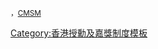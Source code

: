 <span style="font-size:smaller">，[[榮譽獎章|CMSM]]</span><noinclude>
[[Category:香港授勳及嘉獎制度模板]]

</noinclude>